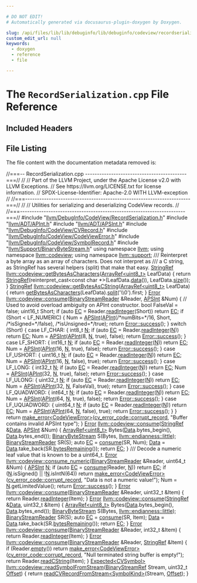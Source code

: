 ```yaml
---

# DO NOT EDIT!
# Automatically generated via docusaurus-plugin-doxygen by Doxygen.

slug: /api/files/lib/lib/debuginfo/lib/debuginfo/codeview/recordserialization-cpp
custom_edit_url: null
keywords:
  - doxygen
  - reference
  - file

---
```





# The `RecordSerialization.cpp` File Reference

<DoxygenPage pluginConfig={pluginConfig}>



## Included Headers

<IncludesList>
<IncludesListItem
  filePath="llvm/DebugInfo/CodeView/RecordSerialization.h"
  permalink="/docs/api/files/include/include/llvm/include/llvm/debuginfo/include/llvm/debuginfo/codeview/recordserialization-h"
  isLocal="true" />
<IncludesListItem
  filePath="llvm/ADT/APInt.h"
  permalink="/docs/api/files/include/include/llvm/include/llvm/adt/apint-h"
  isLocal="true" />
<IncludesListItem
  filePath="llvm/ADT/APSInt.h"
  permalink="/docs/api/files/include/include/llvm/include/llvm/adt/apsint-h"
  isLocal="true" />
<IncludesListItem
  filePath="llvm/DebugInfo/CodeView/CVRecord.h"
  permalink="/docs/api/files/include/include/llvm/include/llvm/debuginfo/include/llvm/debuginfo/codeview/cvrecord-h"
  isLocal="true" />
<IncludesListItem
  filePath="llvm/DebugInfo/CodeView/CodeViewError.h"
  permalink="/docs/api/files/include/include/llvm/include/llvm/debuginfo/include/llvm/debuginfo/codeview/codeviewerror-h"
  isLocal="true" />
<IncludesListItem
  filePath="llvm/DebugInfo/CodeView/SymbolRecord.h"
  permalink="/docs/api/files/include/include/llvm/include/llvm/debuginfo/include/llvm/debuginfo/codeview/symbolrecord-h"
  isLocal="true" />
<IncludesListItem
  filePath="llvm/Support/BinaryByteStream.h"
  permalink="/docs/api/files/include/include/llvm/include/llvm/support/binarybytestream-h"
  isLocal="true" />
</IncludesList>


## File Listing

The file content with the documentation metadata removed is:

<ProgramListing>

<Link id="l00001" /><CodeLine lineNumber="1"><Highlight kind="comment">//===-- RecordSerialization.cpp -------------------------------------------===//</Highlight><Highlight kind="normal"></Highlight></CodeLine>
<Link id="l00002" /><CodeLine lineNumber="2"><Highlight kind="normal"></Highlight><Highlight kind="comment">//</Highlight><Highlight kind="normal"></Highlight></CodeLine>
<Link id="l00003" /><CodeLine lineNumber="3"><Highlight kind="normal"></Highlight><Highlight kind="comment">// Part of the LLVM Project, under the Apache License v2.0 with LLVM Exceptions.</Highlight><Highlight kind="normal"></Highlight></CodeLine>
<Link id="l00004" /><CodeLine lineNumber="4"><Highlight kind="normal"></Highlight><Highlight kind="comment">// See https://llvm.org/LICENSE.txt for license information.</Highlight><Highlight kind="normal"></Highlight></CodeLine>
<Link id="l00005" /><CodeLine lineNumber="5"><Highlight kind="normal"></Highlight><Highlight kind="comment">// SPDX-License-Identifier: Apache-2.0 WITH LLVM-exception</Highlight><Highlight kind="normal"></Highlight></CodeLine>
<Link id="l00006" /><CodeLine lineNumber="6"><Highlight kind="normal"></Highlight><Highlight kind="comment">//</Highlight><Highlight kind="normal"></Highlight></CodeLine>
<Link id="l00007" /><CodeLine lineNumber="7"><Highlight kind="normal"></Highlight><Highlight kind="comment">//===----------------------------------------------------------------------===//</Highlight><Highlight kind="normal"></Highlight></CodeLine>
<Link id="l00008" /><CodeLine lineNumber="8"><Highlight kind="normal"></Highlight><Highlight kind="comment">//</Highlight><Highlight kind="normal"></Highlight></CodeLine>
<Link id="l00009" /><CodeLine lineNumber="9"><Highlight kind="normal"></Highlight><Highlight kind="comment">// Utilities for serializing and deserializing CodeView records.</Highlight><Highlight kind="normal"></Highlight></CodeLine>
<Link id="l00010" /><CodeLine lineNumber="10"><Highlight kind="normal"></Highlight><Highlight kind="comment">//</Highlight><Highlight kind="normal"></Highlight></CodeLine>
<Link id="l00011" /><CodeLine lineNumber="11"><Highlight kind="normal"></Highlight><Highlight kind="comment">//===----------------------------------------------------------------------===//</Highlight><Highlight kind="normal"></Highlight></CodeLine>
<Link id="l00012" /><CodeLine lineNumber="12"><Highlight kind="normal"></Highlight></CodeLine>
<Link id="l00013" /><CodeLine lineNumber="13"><Highlight kind="normal"></Highlight><Highlight kind="preprocessor">#include &quot;<a href="/docs/api/files/include/include/llvm/include/llvm/debuginfo/include/llvm/debuginfo/codeview/recordserialization-h">llvm/DebugInfo/CodeView/RecordSerialization.h</a>&quot;</Highlight><Highlight kind="normal"></Highlight></CodeLine>
<Link id="l00014" /><CodeLine lineNumber="14"><Highlight kind="normal"></Highlight><Highlight kind="preprocessor">#include &quot;<a href="/docs/api/files/include/include/llvm/include/llvm/adt/apint-h">llvm/ADT/APInt.h</a>&quot;</Highlight><Highlight kind="normal"></Highlight></CodeLine>
<Link id="l00015" /><CodeLine lineNumber="15"><Highlight kind="normal"></Highlight><Highlight kind="preprocessor">#include &quot;<a href="/docs/api/files/include/include/llvm/include/llvm/adt/apsint-h">llvm/ADT/APSInt.h</a>&quot;</Highlight><Highlight kind="normal"></Highlight></CodeLine>
<Link id="l00016" /><CodeLine lineNumber="16"><Highlight kind="normal"></Highlight><Highlight kind="preprocessor">#include &quot;<a href="/docs/api/files/include/include/llvm/include/llvm/debuginfo/include/llvm/debuginfo/codeview/cvrecord-h">llvm/DebugInfo/CodeView/CVRecord.h</a>&quot;</Highlight><Highlight kind="normal"></Highlight></CodeLine>
<Link id="l00017" /><CodeLine lineNumber="17"><Highlight kind="normal"></Highlight><Highlight kind="preprocessor">#include &quot;<a href="/docs/api/files/include/include/llvm/include/llvm/debuginfo/include/llvm/debuginfo/codeview/codeviewerror-h">llvm/DebugInfo/CodeView/CodeViewError.h</a>&quot;</Highlight><Highlight kind="normal"></Highlight></CodeLine>
<Link id="l00018" /><CodeLine lineNumber="18"><Highlight kind="normal"></Highlight><Highlight kind="preprocessor">#include &quot;<a href="/docs/api/files/include/include/llvm/include/llvm/debuginfo/include/llvm/debuginfo/codeview/symbolrecord-h">llvm/DebugInfo/CodeView/SymbolRecord.h</a>&quot;</Highlight><Highlight kind="normal"></Highlight></CodeLine>
<Link id="l00019" /><CodeLine lineNumber="19"><Highlight kind="normal"></Highlight><Highlight kind="preprocessor">#include &quot;<a href="/docs/api/files/include/include/llvm/include/llvm/support/binarybytestream-h">llvm/Support/BinaryByteStream.h</a>&quot;</Highlight><Highlight kind="normal"></Highlight></CodeLine>
<Link id="l00020" /><CodeLine lineNumber="20"><Highlight kind="normal"></Highlight></CodeLine>
<Link id="l00021" /><CodeLine lineNumber="21"><Highlight kind="normal"></Highlight><Highlight kind="keyword">using namespace </Highlight><Highlight kind="normal"><a href="/docs/api/namespaces/llvm">llvm</a>;</Highlight></CodeLine>
<Link id="l00022" /><CodeLine lineNumber="22"><Highlight kind="normal"></Highlight><Highlight kind="keyword">using namespace </Highlight><Highlight kind="normal"><a href="/docs/api/namespaces/llvm/codeview">llvm::codeview</a>;</Highlight></CodeLine>
<Link id="l00023" /><CodeLine lineNumber="23"><Highlight kind="normal"></Highlight><Highlight kind="keyword">using namespace </Highlight><Highlight kind="normal"><a href="/docs/api/namespaces/llvm/support">llvm::support</a>;</Highlight></CodeLine>
<Link id="l00024" /><CodeLine lineNumber="24"><Highlight kind="normal"></Highlight><Highlight kind="comment"></Highlight></CodeLine>
<Link id="l00025" /><CodeLine lineNumber="25"><Highlight kind="comment">/// Reinterpret a byte array as an array of characters. Does not interpret as</Highlight></CodeLine>
<Link id="l00026" /><CodeLine lineNumber="26"><Highlight kind="comment">/// a C string, as StringRef has several helpers (split) that make that easy.</Highlight><Highlight kind="normal"></Highlight></CodeLine>
<Link id="l00027" /><CodeLine lineNumber="27" lineLink="/docs/api/namespaces/llvm/codeview/#a746052f3a8d6068791b8fc33a2dd0c64"><Highlight kind="normal"><a href="/docs/api/classes/llvm/stringref">StringRef</a> <a href="/docs/api/namespaces/llvm/codeview/#a746052f3a8d6068791b8fc33a2dd0c64">llvm::codeview::getBytesAsCharacters</a>(<a href="/docs/api/classes/llvm/arrayref">ArrayRef&lt;uint8&#95;t&gt;</a> LeafData) &#123;</Highlight></CodeLine>
<Link id="l00028" /><CodeLine lineNumber="28"><Highlight kind="normal">  </Highlight><Highlight kind="keywordflow">return</Highlight><Highlight kind="normal"> <a href="/docs/api/classes/llvm/stringref">StringRef</a>(</Highlight><Highlight kind="keyword">reinterpret&#95;cast&lt;</Highlight><Highlight kind="keyword">const </Highlight><Highlight kind="keywordtype">char</Highlight><Highlight kind="normal"> &#42;</Highlight><Highlight kind="keyword">&gt;</Highlight><Highlight kind="normal">(LeafData.<a href="/docs/api/classes/llvm/arrayref/#adb9cab4abca6bf2855c882dcf79fb1cb">data</a>()),</Highlight></CodeLine>
<Link id="l00029" /><CodeLine lineNumber="29"><Highlight kind="normal">                   LeafData.<a href="/docs/api/classes/llvm/arrayref/#a85ffb6531d4cda988ea81f18d4e56fb7">size</a>());</Highlight></CodeLine>
<Link id="l00030" /><CodeLine lineNumber="30"><Highlight kind="normal">&#125;</Highlight></CodeLine>
<Link id="l00031" /><CodeLine lineNumber="31"><Highlight kind="normal"></Highlight></CodeLine>
<Link id="l00032" /><CodeLine lineNumber="32" lineLink="/docs/api/namespaces/llvm/codeview/#a5eae02b55217e729a02eda2e26b8d689"><Highlight kind="normal"><a href="/docs/api/classes/llvm/stringref">StringRef</a> <a href="/docs/api/namespaces/llvm/codeview/#a5eae02b55217e729a02eda2e26b8d689">llvm::codeview::getBytesAsCString</a>(<a href="/docs/api/classes/llvm/arrayref">ArrayRef&lt;uint8&#95;t&gt;</a> LeafData) &#123;</Highlight></CodeLine>
<Link id="l00033" /><CodeLine lineNumber="33"><Highlight kind="normal">  </Highlight><Highlight kind="keywordflow">return</Highlight><Highlight kind="normal"> <a href="/docs/api/namespaces/llvm/codeview/#a746052f3a8d6068791b8fc33a2dd0c64">getBytesAsCharacters</a>(LeafData).<a href="/docs/api/classes/llvm/stringref/#a0320b2a5a6d440bf4479a02e78cf5ca7">split</a>(</Highlight><Highlight kind="charliteral">&#39;\\0&#39;</Highlight><Highlight kind="normal">).first;</Highlight></CodeLine>
<Link id="l00034" /><CodeLine lineNumber="34"><Highlight kind="normal">&#125;</Highlight></CodeLine>
<Link id="l00035" /><CodeLine lineNumber="35"><Highlight kind="normal"></Highlight></CodeLine>
<Link id="l00036" /><CodeLine lineNumber="36" lineLink="/docs/api/namespaces/llvm/codeview/#a810901bf1e6c5f3228de79e7a61ef36b"><Highlight kind="normal"><a href="/docs/api/classes/llvm/error">Error</a> <a href="/docs/api/namespaces/llvm/codeview/#a1807c21ab0be67ec70499fe55532ac00">llvm::codeview::consume</a>(<a href="/docs/api/classes/llvm/binarystreamreader">BinaryStreamReader</a> &amp;Reader, <a href="/docs/api/classes/llvm/apsint">APSInt</a> &amp;Num) &#123;</Highlight></CodeLine>
<Link id="l00037" /><CodeLine lineNumber="37"><Highlight kind="normal">  </Highlight><Highlight kind="comment">// Used to avoid overload ambiguity on APInt constructor.</Highlight><Highlight kind="normal"></Highlight></CodeLine>
<Link id="l00038" /><CodeLine lineNumber="38"><Highlight kind="normal">  </Highlight><Highlight kind="keywordtype">bool</Highlight><Highlight kind="normal"> FalseVal = </Highlight><Highlight kind="keyword">false</Highlight><Highlight kind="normal">;</Highlight></CodeLine>
<Link id="l00039" /><CodeLine lineNumber="39"><Highlight kind="normal">  uint16&#95;t Short;</Highlight></CodeLine>
<Link id="l00040" /><CodeLine lineNumber="40"><Highlight kind="normal">  </Highlight><Highlight kind="keywordflow">if</Highlight><Highlight kind="normal"> (</Highlight><Highlight kind="keyword">auto</Highlight><Highlight kind="normal"> <a href="/docs/api/namespaces/llvm/codeview/#a2e1cbb0e2bd7a35ed99c31853dc45374a3fd6b696867d70225deda7868308679b">EC</a> = Reader.<a href="/docs/api/classes/llvm/binarystreamreader/#a6bb348b0b716cb9d060ecaef7a49dcc6">readInteger</a>(Short))</Highlight></CodeLine>
<Link id="l00041" /><CodeLine lineNumber="41"><Highlight kind="normal">    </Highlight><Highlight kind="keywordflow">return</Highlight><Highlight kind="normal"> <a href="/docs/api/namespaces/llvm/codeview/#a2e1cbb0e2bd7a35ed99c31853dc45374a3fd6b696867d70225deda7868308679b">EC</a>;</Highlight></CodeLine>
<Link id="l00042" /><CodeLine lineNumber="42"><Highlight kind="normal"></Highlight></CodeLine>
<Link id="l00043" /><CodeLine lineNumber="43"><Highlight kind="normal">  </Highlight><Highlight kind="keywordflow">if</Highlight><Highlight kind="normal"> (Short &lt; LF&#95;NUMERIC) &#123;</Highlight></CodeLine>
<Link id="l00044" /><CodeLine lineNumber="44"><Highlight kind="normal">    Num = <a href="/docs/api/classes/llvm/apsint">APSInt</a>(<a href="/docs/api/classes/llvm/apint">APInt</a>(</Highlight><Highlight kind="comment">/&#42;numBits=&#42;/</Highlight><Highlight kind="normal">16, Short, </Highlight><Highlight kind="comment">/&#42;isSigned=&#42;/</Highlight><Highlight kind="keyword">false</Highlight><Highlight kind="normal">),</Highlight></CodeLine>
<Link id="l00045" /><CodeLine lineNumber="45"><Highlight kind="normal">                 </Highlight><Highlight kind="comment">/&#42;isUnsigned=&#42;/</Highlight><Highlight kind="keyword">true</Highlight><Highlight kind="normal">);</Highlight></CodeLine>
<Link id="l00046" /><CodeLine lineNumber="46"><Highlight kind="normal">    </Highlight><Highlight kind="keywordflow">return</Highlight><Highlight kind="normal"> <a href="/docs/api/classes/llvm/error/#a4dfd0813c3d0e0a30439b5a3e9196b59">Error::success</a>();</Highlight></CodeLine>
<Link id="l00047" /><CodeLine lineNumber="47"><Highlight kind="normal">  &#125;</Highlight></CodeLine>
<Link id="l00048" /><CodeLine lineNumber="48"><Highlight kind="normal"></Highlight></CodeLine>
<Link id="l00049" /><CodeLine lineNumber="49"><Highlight kind="normal">  </Highlight><Highlight kind="keywordflow">switch</Highlight><Highlight kind="normal"> (Short) &#123;</Highlight></CodeLine>
<Link id="l00050" /><CodeLine lineNumber="50"><Highlight kind="normal">  </Highlight><Highlight kind="keywordflow">case</Highlight><Highlight kind="normal"> LF&#95;CHAR: &#123;</Highlight></CodeLine>
<Link id="l00051" /><CodeLine lineNumber="51"><Highlight kind="normal">    int8&#95;t <a href="/docs/api/files/lib/lib/support/regcomp-c/#a0240ac851181b84ac374872dc5434ee4">N</a>;</Highlight></CodeLine>
<Link id="l00052" /><CodeLine lineNumber="52"><Highlight kind="normal">    </Highlight><Highlight kind="keywordflow">if</Highlight><Highlight kind="normal"> (</Highlight><Highlight kind="keyword">auto</Highlight><Highlight kind="normal"> <a href="/docs/api/namespaces/llvm/codeview/#a2e1cbb0e2bd7a35ed99c31853dc45374a3fd6b696867d70225deda7868308679b">EC</a> = Reader.<a href="/docs/api/classes/llvm/binarystreamreader/#a6bb348b0b716cb9d060ecaef7a49dcc6">readInteger</a>(<a href="/docs/api/files/lib/lib/support/regcomp-c/#a0240ac851181b84ac374872dc5434ee4">N</a>))</Highlight></CodeLine>
<Link id="l00053" /><CodeLine lineNumber="53"><Highlight kind="normal">      </Highlight><Highlight kind="keywordflow">return</Highlight><Highlight kind="normal"> <a href="/docs/api/namespaces/llvm/codeview/#a2e1cbb0e2bd7a35ed99c31853dc45374a3fd6b696867d70225deda7868308679b">EC</a>;</Highlight></CodeLine>
<Link id="l00054" /><CodeLine lineNumber="54"><Highlight kind="normal">    Num = <a href="/docs/api/classes/llvm/apsint">APSInt</a>(<a href="/docs/api/classes/llvm/apint">APInt</a>(8, <a href="/docs/api/files/lib/lib/support/regcomp-c/#a0240ac851181b84ac374872dc5434ee4">N</a>, </Highlight><Highlight kind="keyword">true</Highlight><Highlight kind="normal">), </Highlight><Highlight kind="keyword">false</Highlight><Highlight kind="normal">);</Highlight></CodeLine>
<Link id="l00055" /><CodeLine lineNumber="55"><Highlight kind="normal">    </Highlight><Highlight kind="keywordflow">return</Highlight><Highlight kind="normal"> <a href="/docs/api/classes/llvm/error/#a4dfd0813c3d0e0a30439b5a3e9196b59">Error::success</a>();</Highlight></CodeLine>
<Link id="l00056" /><CodeLine lineNumber="56"><Highlight kind="normal">  &#125;</Highlight></CodeLine>
<Link id="l00057" /><CodeLine lineNumber="57"><Highlight kind="normal">  </Highlight><Highlight kind="keywordflow">case</Highlight><Highlight kind="normal"> LF&#95;SHORT: &#123;</Highlight></CodeLine>
<Link id="l00058" /><CodeLine lineNumber="58"><Highlight kind="normal">    int16&#95;t <a href="/docs/api/files/lib/lib/support/regcomp-c/#a0240ac851181b84ac374872dc5434ee4">N</a>;</Highlight></CodeLine>
<Link id="l00059" /><CodeLine lineNumber="59"><Highlight kind="normal">    </Highlight><Highlight kind="keywordflow">if</Highlight><Highlight kind="normal"> (</Highlight><Highlight kind="keyword">auto</Highlight><Highlight kind="normal"> <a href="/docs/api/namespaces/llvm/codeview/#a2e1cbb0e2bd7a35ed99c31853dc45374a3fd6b696867d70225deda7868308679b">EC</a> = Reader.<a href="/docs/api/classes/llvm/binarystreamreader/#a6bb348b0b716cb9d060ecaef7a49dcc6">readInteger</a>(<a href="/docs/api/files/lib/lib/support/regcomp-c/#a0240ac851181b84ac374872dc5434ee4">N</a>))</Highlight></CodeLine>
<Link id="l00060" /><CodeLine lineNumber="60"><Highlight kind="normal">      </Highlight><Highlight kind="keywordflow">return</Highlight><Highlight kind="normal"> <a href="/docs/api/namespaces/llvm/codeview/#a2e1cbb0e2bd7a35ed99c31853dc45374a3fd6b696867d70225deda7868308679b">EC</a>;</Highlight></CodeLine>
<Link id="l00061" /><CodeLine lineNumber="61"><Highlight kind="normal">    Num = <a href="/docs/api/classes/llvm/apsint">APSInt</a>(<a href="/docs/api/classes/llvm/apint">APInt</a>(16, <a href="/docs/api/files/lib/lib/support/regcomp-c/#a0240ac851181b84ac374872dc5434ee4">N</a>, </Highlight><Highlight kind="keyword">true</Highlight><Highlight kind="normal">), </Highlight><Highlight kind="keyword">false</Highlight><Highlight kind="normal">);</Highlight></CodeLine>
<Link id="l00062" /><CodeLine lineNumber="62"><Highlight kind="normal">    </Highlight><Highlight kind="keywordflow">return</Highlight><Highlight kind="normal"> <a href="/docs/api/classes/llvm/error/#a4dfd0813c3d0e0a30439b5a3e9196b59">Error::success</a>();</Highlight></CodeLine>
<Link id="l00063" /><CodeLine lineNumber="63"><Highlight kind="normal">  &#125;</Highlight></CodeLine>
<Link id="l00064" /><CodeLine lineNumber="64"><Highlight kind="normal">  </Highlight><Highlight kind="keywordflow">case</Highlight><Highlight kind="normal"> LF&#95;USHORT: &#123;</Highlight></CodeLine>
<Link id="l00065" /><CodeLine lineNumber="65"><Highlight kind="normal">    uint16&#95;t <a href="/docs/api/files/lib/lib/support/regcomp-c/#a0240ac851181b84ac374872dc5434ee4">N</a>;</Highlight></CodeLine>
<Link id="l00066" /><CodeLine lineNumber="66"><Highlight kind="normal">    </Highlight><Highlight kind="keywordflow">if</Highlight><Highlight kind="normal"> (</Highlight><Highlight kind="keyword">auto</Highlight><Highlight kind="normal"> <a href="/docs/api/namespaces/llvm/codeview/#a2e1cbb0e2bd7a35ed99c31853dc45374a3fd6b696867d70225deda7868308679b">EC</a> = Reader.<a href="/docs/api/classes/llvm/binarystreamreader/#a6bb348b0b716cb9d060ecaef7a49dcc6">readInteger</a>(<a href="/docs/api/files/lib/lib/support/regcomp-c/#a0240ac851181b84ac374872dc5434ee4">N</a>))</Highlight></CodeLine>
<Link id="l00067" /><CodeLine lineNumber="67"><Highlight kind="normal">      </Highlight><Highlight kind="keywordflow">return</Highlight><Highlight kind="normal"> <a href="/docs/api/namespaces/llvm/codeview/#a2e1cbb0e2bd7a35ed99c31853dc45374a3fd6b696867d70225deda7868308679b">EC</a>;</Highlight></CodeLine>
<Link id="l00068" /><CodeLine lineNumber="68"><Highlight kind="normal">    Num = <a href="/docs/api/classes/llvm/apsint">APSInt</a>(<a href="/docs/api/classes/llvm/apint">APInt</a>(16, <a href="/docs/api/files/lib/lib/support/regcomp-c/#a0240ac851181b84ac374872dc5434ee4">N</a>, </Highlight><Highlight kind="keyword">false</Highlight><Highlight kind="normal">), </Highlight><Highlight kind="keyword">true</Highlight><Highlight kind="normal">);</Highlight></CodeLine>
<Link id="l00069" /><CodeLine lineNumber="69"><Highlight kind="normal">    </Highlight><Highlight kind="keywordflow">return</Highlight><Highlight kind="normal"> <a href="/docs/api/classes/llvm/error/#a4dfd0813c3d0e0a30439b5a3e9196b59">Error::success</a>();</Highlight></CodeLine>
<Link id="l00070" /><CodeLine lineNumber="70"><Highlight kind="normal">  &#125;</Highlight></CodeLine>
<Link id="l00071" /><CodeLine lineNumber="71"><Highlight kind="normal">  </Highlight><Highlight kind="keywordflow">case</Highlight><Highlight kind="normal"> LF&#95;LONG: &#123;</Highlight></CodeLine>
<Link id="l00072" /><CodeLine lineNumber="72"><Highlight kind="normal">    int32&#95;t <a href="/docs/api/files/lib/lib/support/regcomp-c/#a0240ac851181b84ac374872dc5434ee4">N</a>;</Highlight></CodeLine>
<Link id="l00073" /><CodeLine lineNumber="73"><Highlight kind="normal">    </Highlight><Highlight kind="keywordflow">if</Highlight><Highlight kind="normal"> (</Highlight><Highlight kind="keyword">auto</Highlight><Highlight kind="normal"> <a href="/docs/api/namespaces/llvm/codeview/#a2e1cbb0e2bd7a35ed99c31853dc45374a3fd6b696867d70225deda7868308679b">EC</a> = Reader.<a href="/docs/api/classes/llvm/binarystreamreader/#a6bb348b0b716cb9d060ecaef7a49dcc6">readInteger</a>(<a href="/docs/api/files/lib/lib/support/regcomp-c/#a0240ac851181b84ac374872dc5434ee4">N</a>))</Highlight></CodeLine>
<Link id="l00074" /><CodeLine lineNumber="74"><Highlight kind="normal">      </Highlight><Highlight kind="keywordflow">return</Highlight><Highlight kind="normal"> <a href="/docs/api/namespaces/llvm/codeview/#a2e1cbb0e2bd7a35ed99c31853dc45374a3fd6b696867d70225deda7868308679b">EC</a>;</Highlight></CodeLine>
<Link id="l00075" /><CodeLine lineNumber="75"><Highlight kind="normal">    Num = <a href="/docs/api/classes/llvm/apsint">APSInt</a>(<a href="/docs/api/classes/llvm/apint">APInt</a>(32, <a href="/docs/api/files/lib/lib/support/regcomp-c/#a0240ac851181b84ac374872dc5434ee4">N</a>, </Highlight><Highlight kind="keyword">true</Highlight><Highlight kind="normal">), </Highlight><Highlight kind="keyword">false</Highlight><Highlight kind="normal">);</Highlight></CodeLine>
<Link id="l00076" /><CodeLine lineNumber="76"><Highlight kind="normal">    </Highlight><Highlight kind="keywordflow">return</Highlight><Highlight kind="normal"> <a href="/docs/api/classes/llvm/error/#a4dfd0813c3d0e0a30439b5a3e9196b59">Error::success</a>();</Highlight></CodeLine>
<Link id="l00077" /><CodeLine lineNumber="77"><Highlight kind="normal">  &#125;</Highlight></CodeLine>
<Link id="l00078" /><CodeLine lineNumber="78"><Highlight kind="normal">  </Highlight><Highlight kind="keywordflow">case</Highlight><Highlight kind="normal"> LF&#95;ULONG: &#123;</Highlight></CodeLine>
<Link id="l00079" /><CodeLine lineNumber="79"><Highlight kind="normal">    uint32&#95;t <a href="/docs/api/files/lib/lib/support/regcomp-c/#a0240ac851181b84ac374872dc5434ee4">N</a>;</Highlight></CodeLine>
<Link id="l00080" /><CodeLine lineNumber="80"><Highlight kind="normal">    </Highlight><Highlight kind="keywordflow">if</Highlight><Highlight kind="normal"> (</Highlight><Highlight kind="keyword">auto</Highlight><Highlight kind="normal"> <a href="/docs/api/namespaces/llvm/codeview/#a2e1cbb0e2bd7a35ed99c31853dc45374a3fd6b696867d70225deda7868308679b">EC</a> = Reader.<a href="/docs/api/classes/llvm/binarystreamreader/#a6bb348b0b716cb9d060ecaef7a49dcc6">readInteger</a>(<a href="/docs/api/files/lib/lib/support/regcomp-c/#a0240ac851181b84ac374872dc5434ee4">N</a>))</Highlight></CodeLine>
<Link id="l00081" /><CodeLine lineNumber="81"><Highlight kind="normal">      </Highlight><Highlight kind="keywordflow">return</Highlight><Highlight kind="normal"> <a href="/docs/api/namespaces/llvm/codeview/#a2e1cbb0e2bd7a35ed99c31853dc45374a3fd6b696867d70225deda7868308679b">EC</a>;</Highlight></CodeLine>
<Link id="l00082" /><CodeLine lineNumber="82"><Highlight kind="normal">    Num = <a href="/docs/api/classes/llvm/apsint">APSInt</a>(<a href="/docs/api/classes/llvm/apint">APInt</a>(32, <a href="/docs/api/files/lib/lib/support/regcomp-c/#a0240ac851181b84ac374872dc5434ee4">N</a>, FalseVal), </Highlight><Highlight kind="keyword">true</Highlight><Highlight kind="normal">);</Highlight></CodeLine>
<Link id="l00083" /><CodeLine lineNumber="83"><Highlight kind="normal">    </Highlight><Highlight kind="keywordflow">return</Highlight><Highlight kind="normal"> <a href="/docs/api/classes/llvm/error/#a4dfd0813c3d0e0a30439b5a3e9196b59">Error::success</a>();</Highlight></CodeLine>
<Link id="l00084" /><CodeLine lineNumber="84"><Highlight kind="normal">  &#125;</Highlight></CodeLine>
<Link id="l00085" /><CodeLine lineNumber="85"><Highlight kind="normal">  </Highlight><Highlight kind="keywordflow">case</Highlight><Highlight kind="normal"> LF&#95;QUADWORD: &#123;</Highlight></CodeLine>
<Link id="l00086" /><CodeLine lineNumber="86"><Highlight kind="normal">    int64&#95;t <a href="/docs/api/files/lib/lib/support/regcomp-c/#a0240ac851181b84ac374872dc5434ee4">N</a>;</Highlight></CodeLine>
<Link id="l00087" /><CodeLine lineNumber="87"><Highlight kind="normal">    </Highlight><Highlight kind="keywordflow">if</Highlight><Highlight kind="normal"> (</Highlight><Highlight kind="keyword">auto</Highlight><Highlight kind="normal"> <a href="/docs/api/namespaces/llvm/codeview/#a2e1cbb0e2bd7a35ed99c31853dc45374a3fd6b696867d70225deda7868308679b">EC</a> = Reader.<a href="/docs/api/classes/llvm/binarystreamreader/#a6bb348b0b716cb9d060ecaef7a49dcc6">readInteger</a>(<a href="/docs/api/files/lib/lib/support/regcomp-c/#a0240ac851181b84ac374872dc5434ee4">N</a>))</Highlight></CodeLine>
<Link id="l00088" /><CodeLine lineNumber="88"><Highlight kind="normal">      </Highlight><Highlight kind="keywordflow">return</Highlight><Highlight kind="normal"> <a href="/docs/api/namespaces/llvm/codeview/#a2e1cbb0e2bd7a35ed99c31853dc45374a3fd6b696867d70225deda7868308679b">EC</a>;</Highlight></CodeLine>
<Link id="l00089" /><CodeLine lineNumber="89"><Highlight kind="normal">    Num = <a href="/docs/api/classes/llvm/apsint">APSInt</a>(<a href="/docs/api/classes/llvm/apint">APInt</a>(64, <a href="/docs/api/files/lib/lib/support/regcomp-c/#a0240ac851181b84ac374872dc5434ee4">N</a>, </Highlight><Highlight kind="keyword">true</Highlight><Highlight kind="normal">), </Highlight><Highlight kind="keyword">false</Highlight><Highlight kind="normal">);</Highlight></CodeLine>
<Link id="l00090" /><CodeLine lineNumber="90"><Highlight kind="normal">    </Highlight><Highlight kind="keywordflow">return</Highlight><Highlight kind="normal"> <a href="/docs/api/classes/llvm/error/#a4dfd0813c3d0e0a30439b5a3e9196b59">Error::success</a>();</Highlight></CodeLine>
<Link id="l00091" /><CodeLine lineNumber="91"><Highlight kind="normal">  &#125;</Highlight></CodeLine>
<Link id="l00092" /><CodeLine lineNumber="92"><Highlight kind="normal">  </Highlight><Highlight kind="keywordflow">case</Highlight><Highlight kind="normal"> LF&#95;UQUADWORD: &#123;</Highlight></CodeLine>
<Link id="l00093" /><CodeLine lineNumber="93"><Highlight kind="normal">    uint64&#95;t <a href="/docs/api/files/lib/lib/support/regcomp-c/#a0240ac851181b84ac374872dc5434ee4">N</a>;</Highlight></CodeLine>
<Link id="l00094" /><CodeLine lineNumber="94"><Highlight kind="normal">    </Highlight><Highlight kind="keywordflow">if</Highlight><Highlight kind="normal"> (</Highlight><Highlight kind="keyword">auto</Highlight><Highlight kind="normal"> <a href="/docs/api/namespaces/llvm/codeview/#a2e1cbb0e2bd7a35ed99c31853dc45374a3fd6b696867d70225deda7868308679b">EC</a> = Reader.<a href="/docs/api/classes/llvm/binarystreamreader/#a6bb348b0b716cb9d060ecaef7a49dcc6">readInteger</a>(<a href="/docs/api/files/lib/lib/support/regcomp-c/#a0240ac851181b84ac374872dc5434ee4">N</a>))</Highlight></CodeLine>
<Link id="l00095" /><CodeLine lineNumber="95"><Highlight kind="normal">      </Highlight><Highlight kind="keywordflow">return</Highlight><Highlight kind="normal"> <a href="/docs/api/namespaces/llvm/codeview/#a2e1cbb0e2bd7a35ed99c31853dc45374a3fd6b696867d70225deda7868308679b">EC</a>;</Highlight></CodeLine>
<Link id="l00096" /><CodeLine lineNumber="96"><Highlight kind="normal">    Num = <a href="/docs/api/classes/llvm/apsint">APSInt</a>(<a href="/docs/api/classes/llvm/apint">APInt</a>(64, <a href="/docs/api/files/lib/lib/support/regcomp-c/#a0240ac851181b84ac374872dc5434ee4">N</a>, </Highlight><Highlight kind="keyword">false</Highlight><Highlight kind="normal">), </Highlight><Highlight kind="keyword">true</Highlight><Highlight kind="normal">);</Highlight></CodeLine>
<Link id="l00097" /><CodeLine lineNumber="97"><Highlight kind="normal">    </Highlight><Highlight kind="keywordflow">return</Highlight><Highlight kind="normal"> <a href="/docs/api/classes/llvm/error/#a4dfd0813c3d0e0a30439b5a3e9196b59">Error::success</a>();</Highlight></CodeLine>
<Link id="l00098" /><CodeLine lineNumber="98"><Highlight kind="normal">  &#125;</Highlight></CodeLine>
<Link id="l00099" /><CodeLine lineNumber="99"><Highlight kind="normal">  &#125;</Highlight></CodeLine>
<Link id="l00100" /><CodeLine lineNumber="100"><Highlight kind="normal">  </Highlight><Highlight kind="keywordflow">return</Highlight><Highlight kind="normal"> <a href="/docs/api/namespaces/llvm/#a9999bd897fc8a1648bd69b36fee2d357">make&#95;error&lt;CodeViewError&gt;</a>(<a href="/docs/api/namespaces/llvm/codeview/#a0e494c491fad71e29cc10efce7c59f6ca7e4105e7f11aef8db54945155c4b3907">cv&#95;error&#95;code::corrupt&#95;record</a>,</Highlight></CodeLine>
<Link id="l00101" /><CodeLine lineNumber="101"><Highlight kind="normal">                                   </Highlight><Highlight kind="stringliteral">&quot;Buffer contains invalid APSInt type&quot;</Highlight><Highlight kind="normal">);</Highlight></CodeLine>
<Link id="l00102" /><CodeLine lineNumber="102"><Highlight kind="normal">&#125;</Highlight></CodeLine>
<Link id="l00103" /><CodeLine lineNumber="103"><Highlight kind="normal"></Highlight></CodeLine>
<Link id="l00104" /><CodeLine lineNumber="104" lineLink="/docs/api/namespaces/llvm/codeview/#a83d01751277dc50e5ff1fd6f42bce119"><Highlight kind="normal"><a href="/docs/api/classes/llvm/error">Error</a> <a href="/docs/api/namespaces/llvm/codeview/#a1807c21ab0be67ec70499fe55532ac00">llvm::codeview::consume</a>(<a href="/docs/api/classes/llvm/stringref">StringRef</a> &amp;<a href="/docs/api/namespaces/llvm/#aa20539e89704d20b98b97e9c3feac934">Data</a>, <a href="/docs/api/classes/llvm/apsint">APSInt</a> &amp;Num) &#123;</Highlight></CodeLine>
<Link id="l00105" /><CodeLine lineNumber="105"><Highlight kind="normal">  <a href="/docs/api/classes/llvm/arrayref">ArrayRef&lt;uint8&#95;t&gt;</a> Bytes(<a href="/docs/api/namespaces/llvm/#aa20539e89704d20b98b97e9c3feac934">Data</a>.bytes&#95;begin(), <a href="/docs/api/namespaces/llvm/#aa20539e89704d20b98b97e9c3feac934">Data</a>.bytes&#95;end());</Highlight></CodeLine>
<Link id="l00106" /><CodeLine lineNumber="106"><Highlight kind="normal">  <a href="/docs/api/classes/llvm/binarybytestream">BinaryByteStream</a> S(Bytes, <a href="/docs/api/namespaces/llvm/#ae1e26e57357947b25e392fd18ab000dbaaae6635e044ac56046b2893a529b5114">llvm::endianness::little</a>);</Highlight></CodeLine>
<Link id="l00107" /><CodeLine lineNumber="107"><Highlight kind="normal">  <a href="/docs/api/classes/llvm/binarystreamreader">BinaryStreamReader</a> SR(S);</Highlight></CodeLine>
<Link id="l00108" /><CodeLine lineNumber="108"><Highlight kind="normal">  </Highlight><Highlight kind="keyword">auto</Highlight><Highlight kind="normal"> <a href="/docs/api/namespaces/llvm/codeview/#a2e1cbb0e2bd7a35ed99c31853dc45374a3fd6b696867d70225deda7868308679b">EC</a> = <a href="/docs/api/namespaces/llvm/#a650dea4533083a886cec9f16d80356d9af0ef8c72418989a4bb20243ccb61eeb0">consume</a>(SR, Num);</Highlight></CodeLine>
<Link id="l00109" /><CodeLine lineNumber="109"><Highlight kind="normal">  <a href="/docs/api/namespaces/llvm/#aa20539e89704d20b98b97e9c3feac934">Data</a> = <a href="/docs/api/namespaces/llvm/#aa20539e89704d20b98b97e9c3feac934">Data</a>.take&#95;back(SR.<a href="/docs/api/classes/llvm/binarystreamreader/#a81b49f753bf7db44da6cf4b0fc59b76e">bytesRemaining</a>());</Highlight></CodeLine>
<Link id="l00110" /><CodeLine lineNumber="110"><Highlight kind="normal">  </Highlight><Highlight kind="keywordflow">return</Highlight><Highlight kind="normal"> <a href="/docs/api/namespaces/llvm/codeview/#a2e1cbb0e2bd7a35ed99c31853dc45374a3fd6b696867d70225deda7868308679b">EC</a>;</Highlight></CodeLine>
<Link id="l00111" /><CodeLine lineNumber="111"><Highlight kind="normal">&#125;</Highlight></CodeLine>
<Link id="l00112" /><CodeLine lineNumber="112"><Highlight kind="normal"></Highlight><Highlight kind="comment"></Highlight></CodeLine>
<Link id="l00113" /><CodeLine lineNumber="113"><Highlight kind="comment">/// Decode a numeric leaf value that is known to be a uint64&#95;t.</Highlight><Highlight kind="normal"></Highlight></CodeLine>
<Link id="l00114" /><CodeLine lineNumber="114" lineLink="/docs/api/namespaces/llvm/codeview/#a0d46104eb6ba85dbd9788ff11e64aaa6"><Highlight kind="normal"><a href="/docs/api/classes/llvm/error">Error</a> <a href="/docs/api/namespaces/llvm/codeview/#a0d46104eb6ba85dbd9788ff11e64aaa6">llvm::codeview::consume&#95;numeric</a>(<a href="/docs/api/classes/llvm/binarystreamreader">BinaryStreamReader</a> &amp;Reader,</Highlight></CodeLine>
<Link id="l00115" /><CodeLine lineNumber="115"><Highlight kind="normal">                                      uint64&#95;t &amp;Num) &#123;</Highlight></CodeLine>
<Link id="l00116" /><CodeLine lineNumber="116"><Highlight kind="normal">  <a href="/docs/api/classes/llvm/apsint">APSInt</a> <a href="/docs/api/files/lib/lib/support/regcomp-c/#a0240ac851181b84ac374872dc5434ee4">N</a>;</Highlight></CodeLine>
<Link id="l00117" /><CodeLine lineNumber="117"><Highlight kind="normal">  </Highlight><Highlight kind="keywordflow">if</Highlight><Highlight kind="normal"> (</Highlight><Highlight kind="keyword">auto</Highlight><Highlight kind="normal"> <a href="/docs/api/namespaces/llvm/codeview/#a2e1cbb0e2bd7a35ed99c31853dc45374a3fd6b696867d70225deda7868308679b">EC</a> = <a href="/docs/api/namespaces/llvm/#a650dea4533083a886cec9f16d80356d9af0ef8c72418989a4bb20243ccb61eeb0">consume</a>(Reader, <a href="/docs/api/files/lib/lib/support/regcomp-c/#a0240ac851181b84ac374872dc5434ee4">N</a>))</Highlight></CodeLine>
<Link id="l00118" /><CodeLine lineNumber="118"><Highlight kind="normal">    </Highlight><Highlight kind="keywordflow">return</Highlight><Highlight kind="normal"> <a href="/docs/api/namespaces/llvm/codeview/#a2e1cbb0e2bd7a35ed99c31853dc45374a3fd6b696867d70225deda7868308679b">EC</a>;</Highlight></CodeLine>
<Link id="l00119" /><CodeLine lineNumber="119"><Highlight kind="normal">  </Highlight><Highlight kind="keywordflow">if</Highlight><Highlight kind="normal"> (<a href="/docs/api/files/lib/lib/support/regcomp-c/#a0240ac851181b84ac374872dc5434ee4">N</a>.isSigned() || !<a href="/docs/api/files/lib/lib/support/regcomp-c/#a0240ac851181b84ac374872dc5434ee4">N</a>.isIntN(64))</Highlight></CodeLine>
<Link id="l00120" /><CodeLine lineNumber="120"><Highlight kind="normal">    </Highlight><Highlight kind="keywordflow">return</Highlight><Highlight kind="normal"> <a href="/docs/api/namespaces/llvm/#a9999bd897fc8a1648bd69b36fee2d357">make&#95;error&lt;CodeViewError&gt;</a>(<a href="/docs/api/namespaces/llvm/codeview/#a0e494c491fad71e29cc10efce7c59f6ca7e4105e7f11aef8db54945155c4b3907">cv&#95;error&#95;code::corrupt&#95;record</a>,</Highlight></CodeLine>
<Link id="l00121" /><CodeLine lineNumber="121"><Highlight kind="normal">                                     </Highlight><Highlight kind="stringliteral">&quot;Data is not a numeric value!&quot;</Highlight><Highlight kind="normal">);</Highlight></CodeLine>
<Link id="l00122" /><CodeLine lineNumber="122"><Highlight kind="normal">  Num = <a href="/docs/api/files/lib/lib/support/regcomp-c/#a0240ac851181b84ac374872dc5434ee4">N</a>.getLimitedValue();</Highlight></CodeLine>
<Link id="l00123" /><CodeLine lineNumber="123"><Highlight kind="normal">  </Highlight><Highlight kind="keywordflow">return</Highlight><Highlight kind="normal"> <a href="/docs/api/classes/llvm/error/#a4dfd0813c3d0e0a30439b5a3e9196b59">Error::success</a>();</Highlight></CodeLine>
<Link id="l00124" /><CodeLine lineNumber="124"><Highlight kind="normal">&#125;</Highlight></CodeLine>
<Link id="l00125" /><CodeLine lineNumber="125"><Highlight kind="normal"></Highlight></CodeLine>
<Link id="l00126" /><CodeLine lineNumber="126" lineLink="/docs/api/namespaces/llvm/codeview/#a02f8b46889521bdf31c026e27d51cd95"><Highlight kind="normal"><a href="/docs/api/classes/llvm/error">Error</a> <a href="/docs/api/namespaces/llvm/codeview/#a1807c21ab0be67ec70499fe55532ac00">llvm::codeview::consume</a>(<a href="/docs/api/classes/llvm/binarystreamreader">BinaryStreamReader</a> &amp;Reader, uint32&#95;t &amp;Item) &#123;</Highlight></CodeLine>
<Link id="l00127" /><CodeLine lineNumber="127"><Highlight kind="normal">  </Highlight><Highlight kind="keywordflow">return</Highlight><Highlight kind="normal"> Reader.<a href="/docs/api/classes/llvm/binarystreamreader/#a6bb348b0b716cb9d060ecaef7a49dcc6">readInteger</a>(Item);</Highlight></CodeLine>
<Link id="l00128" /><CodeLine lineNumber="128"><Highlight kind="normal">&#125;</Highlight></CodeLine>
<Link id="l00129" /><CodeLine lineNumber="129"><Highlight kind="normal"></Highlight></CodeLine>
<Link id="l00130" /><CodeLine lineNumber="130" lineLink="/docs/api/namespaces/llvm/codeview/#ae52387012c8cce7d6a25b2a464597b55"><Highlight kind="normal"><a href="/docs/api/classes/llvm/error">Error</a> <a href="/docs/api/namespaces/llvm/codeview/#a1807c21ab0be67ec70499fe55532ac00">llvm::codeview::consume</a>(<a href="/docs/api/classes/llvm/stringref">StringRef</a> &amp;<a href="/docs/api/namespaces/llvm/#aa20539e89704d20b98b97e9c3feac934">Data</a>, uint32&#95;t &amp;Item) &#123;</Highlight></CodeLine>
<Link id="l00131" /><CodeLine lineNumber="131"><Highlight kind="normal">  <a href="/docs/api/classes/llvm/arrayref">ArrayRef&lt;uint8&#95;t&gt;</a> Bytes(<a href="/docs/api/namespaces/llvm/#aa20539e89704d20b98b97e9c3feac934">Data</a>.bytes&#95;begin(), <a href="/docs/api/namespaces/llvm/#aa20539e89704d20b98b97e9c3feac934">Data</a>.bytes&#95;end());</Highlight></CodeLine>
<Link id="l00132" /><CodeLine lineNumber="132"><Highlight kind="normal">  <a href="/docs/api/classes/llvm/binarybytestream">BinaryByteStream</a> S(Bytes, <a href="/docs/api/namespaces/llvm/#ae1e26e57357947b25e392fd18ab000dbaaae6635e044ac56046b2893a529b5114">llvm::endianness::little</a>);</Highlight></CodeLine>
<Link id="l00133" /><CodeLine lineNumber="133"><Highlight kind="normal">  <a href="/docs/api/classes/llvm/binarystreamreader">BinaryStreamReader</a> SR(S);</Highlight></CodeLine>
<Link id="l00134" /><CodeLine lineNumber="134"><Highlight kind="normal">  </Highlight><Highlight kind="keyword">auto</Highlight><Highlight kind="normal"> <a href="/docs/api/namespaces/llvm/codeview/#a2e1cbb0e2bd7a35ed99c31853dc45374a3fd6b696867d70225deda7868308679b">EC</a> = <a href="/docs/api/namespaces/llvm/#a650dea4533083a886cec9f16d80356d9af0ef8c72418989a4bb20243ccb61eeb0">consume</a>(SR, Item);</Highlight></CodeLine>
<Link id="l00135" /><CodeLine lineNumber="135"><Highlight kind="normal">  <a href="/docs/api/namespaces/llvm/#aa20539e89704d20b98b97e9c3feac934">Data</a> = <a href="/docs/api/namespaces/llvm/#aa20539e89704d20b98b97e9c3feac934">Data</a>.take&#95;back(SR.<a href="/docs/api/classes/llvm/binarystreamreader/#a81b49f753bf7db44da6cf4b0fc59b76e">bytesRemaining</a>());</Highlight></CodeLine>
<Link id="l00136" /><CodeLine lineNumber="136"><Highlight kind="normal">  </Highlight><Highlight kind="keywordflow">return</Highlight><Highlight kind="normal"> <a href="/docs/api/namespaces/llvm/codeview/#a2e1cbb0e2bd7a35ed99c31853dc45374a3fd6b696867d70225deda7868308679b">EC</a>;</Highlight></CodeLine>
<Link id="l00137" /><CodeLine lineNumber="137"><Highlight kind="normal">&#125;</Highlight></CodeLine>
<Link id="l00138" /><CodeLine lineNumber="138"><Highlight kind="normal"></Highlight></CodeLine>
<Link id="l00139" /><CodeLine lineNumber="139" lineLink="/docs/api/namespaces/llvm/codeview/#af7c66a024988186225020af44c3cccef"><Highlight kind="normal"><a href="/docs/api/classes/llvm/error">Error</a> <a href="/docs/api/namespaces/llvm/codeview/#a1807c21ab0be67ec70499fe55532ac00">llvm::codeview::consume</a>(<a href="/docs/api/classes/llvm/binarystreamreader">BinaryStreamReader</a> &amp;Reader, int32&#95;t &amp;Item) &#123;</Highlight></CodeLine>
<Link id="l00140" /><CodeLine lineNumber="140"><Highlight kind="normal">  </Highlight><Highlight kind="keywordflow">return</Highlight><Highlight kind="normal"> Reader.<a href="/docs/api/classes/llvm/binarystreamreader/#a6bb348b0b716cb9d060ecaef7a49dcc6">readInteger</a>(Item);</Highlight></CodeLine>
<Link id="l00141" /><CodeLine lineNumber="141"><Highlight kind="normal">&#125;</Highlight></CodeLine>
<Link id="l00142" /><CodeLine lineNumber="142"><Highlight kind="normal"></Highlight></CodeLine>
<Link id="l00143" /><CodeLine lineNumber="143" lineLink="/docs/api/namespaces/llvm/codeview/#a2ad6c377fd2a8b40546a94f9b191f79f"><Highlight kind="normal"><a href="/docs/api/classes/llvm/error">Error</a> <a href="/docs/api/namespaces/llvm/codeview/#a1807c21ab0be67ec70499fe55532ac00">llvm::codeview::consume</a>(<a href="/docs/api/classes/llvm/binarystreamreader">BinaryStreamReader</a> &amp;Reader, <a href="/docs/api/classes/llvm/stringref">StringRef</a> &amp;Item) &#123;</Highlight></CodeLine>
<Link id="l00144" /><CodeLine lineNumber="144"><Highlight kind="normal">  </Highlight><Highlight kind="keywordflow">if</Highlight><Highlight kind="normal"> (Reader.<a href="/docs/api/classes/llvm/binarystreamreader/#a85689faff97c850c60750cc7c365dba2">empty</a>())</Highlight></CodeLine>
<Link id="l00145" /><CodeLine lineNumber="145"><Highlight kind="normal">    </Highlight><Highlight kind="keywordflow">return</Highlight><Highlight kind="normal"> <a href="/docs/api/namespaces/llvm/#a9999bd897fc8a1648bd69b36fee2d357">make&#95;error&lt;CodeViewError&gt;</a>(<a href="/docs/api/namespaces/llvm/codeview/#a0e494c491fad71e29cc10efce7c59f6ca7e4105e7f11aef8db54945155c4b3907">cv&#95;error&#95;code::corrupt&#95;record</a>,</Highlight></CodeLine>
<Link id="l00146" /><CodeLine lineNumber="146"><Highlight kind="normal">                                     </Highlight><Highlight kind="stringliteral">&quot;Null terminated string buffer is empty!&quot;</Highlight><Highlight kind="normal">);</Highlight></CodeLine>
<Link id="l00147" /><CodeLine lineNumber="147"><Highlight kind="normal"></Highlight></CodeLine>
<Link id="l00148" /><CodeLine lineNumber="148"><Highlight kind="normal">  </Highlight><Highlight kind="keywordflow">return</Highlight><Highlight kind="normal"> Reader.<a href="/docs/api/classes/llvm/binarystreamreader/#a1cbc5251f13ad42510760ed61c71e874">readCString</a>(Item);</Highlight></CodeLine>
<Link id="l00149" /><CodeLine lineNumber="149"><Highlight kind="normal">&#125;</Highlight></CodeLine>
<Link id="l00150" /><CodeLine lineNumber="150"><Highlight kind="normal"></Highlight></CodeLine>
<Link id="l00151" /><CodeLine lineNumber="151" lineLink="/docs/api/namespaces/llvm/codeview/#af8dcce26efb2b7373a243565e9907145"><Highlight kind="normal"><a href="/docs/api/classes/llvm/expected">Expected&lt;CVSymbol&gt;</a> <a href="/docs/api/namespaces/llvm/codeview/#af8dcce26efb2b7373a243565e9907145">llvm::codeview::readSymbolFromStream</a>(<a href="/docs/api/classes/llvm/binarystreamref">BinaryStreamRef</a> Stream,</Highlight></CodeLine>
<Link id="l00152" /><CodeLine lineNumber="152"><Highlight kind="normal">                                                        uint32&#95;t <a href="/docs/api/namespaces/llvm/#a05f5b9a11bdcc5feba62899f95dcf878a3134224cba2545bc57954d3b072aebb4">Offset</a>) &#123;</Highlight></CodeLine>
<Link id="l00153" /><CodeLine lineNumber="153"><Highlight kind="normal">  </Highlight><Highlight kind="keywordflow">return</Highlight><Highlight kind="normal"> <a href="/docs/api/namespaces/llvm/codeview/#afd9de9e2724a77a812e6f3d243de9a59">readCVRecordFromStream&lt;SymbolKind&gt;</a>(Stream, <a href="/docs/api/namespaces/llvm/#a05f5b9a11bdcc5feba62899f95dcf878a3134224cba2545bc57954d3b072aebb4">Offset</a>);</Highlight></CodeLine>
<Link id="l00154" /><CodeLine lineNumber="154"><Highlight kind="normal">&#125;</Highlight></CodeLine>

</ProgramListing>

</DoxygenPage>
